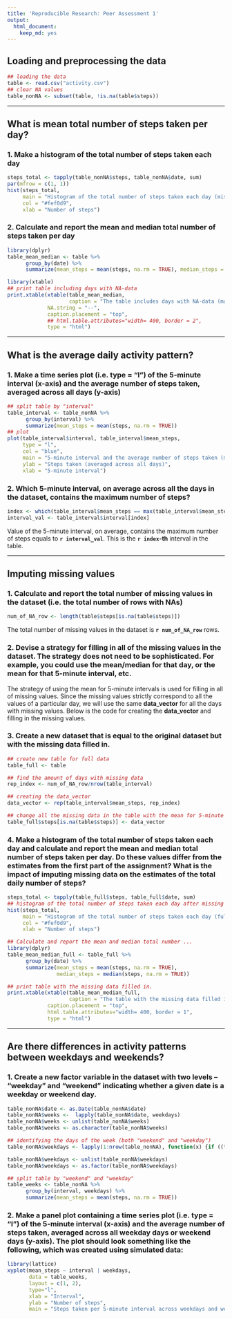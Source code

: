 ```yaml
---
title: 'Reproducible Research: Peer Assessment 1'
output:
  html_document:
    keep_md: yes
---
```


## Loading and preprocessing the data
```r
## loading the data
table <- read.csv("activity.csv")
## clear NA values
table_nonNA <- subset(table, !is.na(table$steps))
```
---

## What is mean total number of steps taken per day?
### 1. Make a histogram of the total number of steps taken each day
```r
steps_total <- tapply(table_nonNA$steps, table_nonNA$date, sum)
par(mfrow = c(1, 1))
hist(steps_total, 
     main = "Histogram of the total number of steps taken each day (missing NA)", 
     col = "#fef0d9",
     xlab = "Number of steps")
```

### 2. Calculate and report the mean and median total number of steps taken per day
```r
library(dplyr)
table_mean_median <- table %>% 
      group_by(date) %>% 
      summarize(mean_steps = mean(steps, na.rm = TRUE), median_steps = median(steps, na.rm = TRUE)) 
```

```r
library(xtable)
## print table including days with NA-data
print.xtable(xtable(table_mean_median, 
                    caption = "The table includes days with NA-data (marked '--')", align = "cccc"),
             NA.string = "--",
             caption.placement = "top",
             ## html.table.attributes="width= 400, border = 2", 
             type = "html")
```
---

## What is the average daily activity pattern?
### 1. Make a time series plot (i.e. type = "l") of the 5-minute interval (x-axis) and the average number of steps taken, averaged across all days (y-axis) 
```r
## split table by "interval"
table_interval <- table_nonNA %>% 
      group_by(interval) %>% 
      summarize(mean_steps = mean(steps, na.rm = TRUE)) 
## plot
plot(table_interval$interval, table_interval$mean_steps,
     type = "l", 
     col = "blue",
     main = "5-minute interval and the average number of steps taken (missing NA)",
     ylab = "Steps taken (averaged across all days)", 
     xlab = "5-minute interval")
```

### 2. Which 5-minute interval, on average across all the days in the dataset, contains the maximum number of steps?
```r
index <- which(table_interval$mean_steps == max(table_interval$mean_steps))
interval_val <- table_interval$interval[index]
```

Value of the 5-minute interval, on average, contains the maximum number of steps equals to **`r interval_val`**. This is the **`r index`-th** interval in the table.

---

## Imputing missing values
###  1. Calculate and report the total number of missing values in the dataset (i.e. the total number of rows with NAs)
```r
num_of_NA_row <- length(table$steps[is.na(table$steps)])
```
The total number of missing values in the dataset is **`r num_of_NA_row`** rows.

### 2. Devise a strategy for filling in all of the missing values in the dataset. The strategy does not need to be sophisticated. For example, you could use the mean/median for that day, or the mean for that 5-minute interval, etc.

The strategy of using the mean for 5-minute intervals is used for filling in all of missing values. Since the missing values strictly correspond to all the values of a particular day, we will use the same **data_vector** for all the days with missing values. Below is the code for creating the **data_vector** and filling in the missing values.

### 3. Create a new dataset that is equal to the original dataset but with the missing data filled in.
```r
## create new table for full data
table_full <- table

## find the amount of days with missing data
rep_index <- num_of_NA_row/nrow(table_interval)

## creating the data_vector
data_vector <- rep(table_interval$mean_steps, rep_index)

## change all the missing data in the table with the mean for 5-minute interval for every day (total 8 days)
table_full$steps[is.na(table$steps)] <- data_vector
```

### 4. Make a histogram of the total number of steps taken each day and calculate and report the mean and median total number of steps taken per day. Do these values differ from the estimates from the first part of the assignment? What is the impact of imputing missing data on the estimates of the total daily number of steps?
```r
steps_total <- tapply(table_full$steps, table_full$date, sum)
## histogram of the total number of steps taken each day after missing values
hist(steps_total, 
     main = "Histogram of the total number of steps taken each day (full data)",  
     col = "#fef0d9",
     xlab = "Number of steps")
```

```r
## Calculate and report the mean and median total number ...
library(dplyr)
table_mean_median_full <- table_full %>% 
      group_by(date) %>% 
      summarize(mean_steps = mean(steps, na.rm = TRUE),
                median_steps = median(steps, na.rm = TRUE)) 

## print table with the missing data filled in.
print.xtable(xtable(table_mean_median_full, 
                    caption = "The table with the missing data filled in", align = "cccc"),
             caption.placement = "top",
             html.table.attributes="width= 400, border = 1", 
             type = "html")
```

---

## Are there differences in activity patterns between weekdays and weekends?
### 1. Create a new factor variable in the dataset with two levels -- "weekday" and "weekend" indicating whether a given date is a weekday or weekend day.
```r
table_nonNA$date <- as.Date(table_nonNA$date)
table_nonNA$weeks <-  lapply(table_nonNA$date, weekdays)
table_nonNA$weeks <- unlist(table_nonNA$weeks)
table_nonNA$weeks <- as.character(table_nonNA$weeks)

## identifying the days of the week (both "weekend" and "weekday")
table_nonNA$weekdays <- lapply(1:nrow(table_nonNA), function(x) {if ((table_nonNA$weeks[x] == "Sunday")|(table_nonNA$weeks[x] == "Saturday")) "weekend" else "weekday" })

table_nonNA$weekdays <- unlist(table_nonNA$weekdays)
table_nonNA$weekdays <- as.factor(table_nonNA$weekdays)

## split table by "weekend" and "weekday"
table_weeks <- table_nonNA %>% 
      group_by(interval, weekdays) %>% 
      summarize(mean_steps = mean(steps, na.rm = TRUE)) 

```

### 2. Make a panel plot containing a time series plot (i.e. type = "l") of the 5-minute interval (x-axis) and the average number of steps taken, averaged across all weekday days or weekend days (y-axis). The plot should look something like the following, which was created using simulated data:
```r
library(lattice)
xyplot(mean_steps ~ interval | weekdays, 
       data = table_weeks, 
       layout = c(1, 2), 
       type="l", 
       xlab = "Interval", 
       ylab = "Number of steps", 
       main = "Steps taken per 5-minute interval across weekdays and weekends")
```

